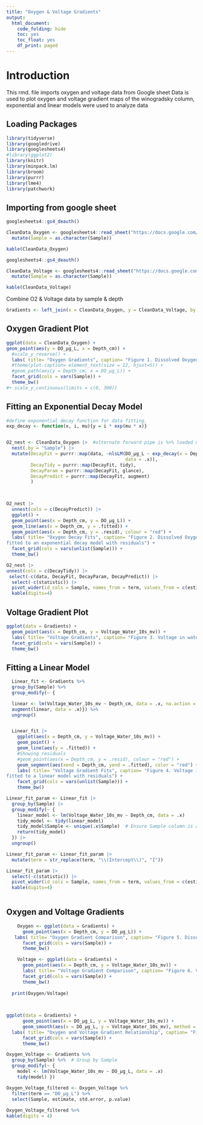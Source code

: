 ```yaml
---
title: "Oxygen & Voltage Gradients"
output: 
  html_document:
    code_folding: hide
    toc: yes
    toc_float: yes
    df_print: paged
---
```


# Introduction

This rmd. file imports oxygen and voltage data from Google sheet
Data is used to plot oxygen and voltage gradient maps of the winogradsky column, exponential and linear models were used to analyze data

## Loading Packages 

```r
library(tidyverse) 
library(googledrive) 
library(googlesheets4)
#library(ggplot2)
library(knitr)
library(minpack.lm)
library(broom)
library(purrr)
library(lme4)
library(patchwork)
```

## Importing from google sheet

```r

googlesheets4::gs4_deauth()

CleanData_Oxygen <- googlesheets4::read_sheet("https://docs.google.com/spreadsheets/d/1hNakCyqPsTNRFpf1lGjoBQ-papyZ6xHKT6mcvh3LMb8/edit?pli=1&gid=842906991#gid=842906991", "CleanData_Oxygen") |>
  mutate(Sample = as.character(Sample))

kable(CleanData_Oxygen) 
```

```r

googlesheets4::gs4_deauth()

CleanData_Voltage <- googlesheets4::read_sheet("https://docs.google.com/spreadsheets/d/1hNakCyqPsTNRFpf1lGjoBQ-papyZ6xHKT6mcvh3LMb8/edit?pli=1&gid=842906991#gid=842906991", "CleanData_Voltage") |>
  mutate(Sample = as.character(Sample))

kable(CleanData_Voltage)
```

Combine O2 & Voltage data by sample & depth
```r
Gradients <- left_join(x = CleanData_Oxygen, y = CleanData_Voltage, by = c("Sample", "Depth_cm"))
```


## Oxygen Gradient Plot
```r
ggplot(data = CleanData_Oxygen) +
geom_point(aes(y = DO_µg_L, x = Depth_cm)) + 
  #scale_y_reverse() +
  labs( title= "Oxygen Gradients", caption= "Figure 1. Dissolved Oxygen (DO) (µg/L) measured in four Winogradsky colums at 5 depths (cm)") +
  #theme(plot.caption= element_text(size = 12, hjust=5)) +
  #geom_path(aes(y = Depth_cm, x = DO_µg_L)) +
  facet_grid(cols = vars(Sample)) +
  theme_bw()
#+ scale_y_continuous(limits = c(0, 300))
```
## Fitting an Exponential Decay Model
```r
#define exponential decay function for data fitting.
exp_decay <- function(x, i, mu){y = i * exp(mu * x)}


O2_nest <- CleanData_Oxygen |>  #alternate forward pipe is %>% loaded with tidyverse
  nest(.by = "Sample") |>
  mutate(DecayFit = purrr::map(data, ~nlsLM(DO_µg_L ~ exp_decay(x = Depth_cm, i, mu),
                                            data = .x)),
         DecayTidy = purrr::map(DecayFit, tidy),
         DecayParam = purrr::map(DecayFit, glance),
         DecayPredict = purrr::map(DecayFit, augment)
         )

 
```


```r
O2_nest |>
  unnest(cols = c(DecayPredict)) |>
  ggplot() +
  geom_point(aes(x = Depth_cm, y = DO_µg_L)) +
  geom_line(aes(x = Depth_cm, y = .fitted)) +
  geom_point(aes(x = Depth_cm, y = .resid), colour = "red") +
  labs( title= "Oxygen Decay Fits", caption= "Figure 2. Dissolved Oxygen (DO) (µg/L) measured in four Winogradsky colums at 5 depths (cm)
fitted to an exponential decay model with residuals") +
  facet_grid(cols = vars(unlist(Sample))) +
  theme_bw()
```

```r
O2_nest |>
unnest(cols = c(DecayTidy)) |>
 select(-c(data, DecayFit, DecayParam, DecayPredict)) |>
  select(-c(statistic)) |>
  pivot_wider(id_cols = Sample, names_from = term, values_from = c(estimate, std.error, p.value)) |>
  kable(digits=4)
```

## Voltage Gradient Plot
```r

ggplot(data = Gradients) +
  geom_point(aes(x = Depth_cm, y = Voltage_Water_10s_mv)) + 
  labs( title= "Voltage Gradients", caption= "Figure 3. Voltage in water at 10 seconds (mv) measured in four Winogradsky colums at 5 depths (cm)") +
  facet_grid(cols = vars(Sample)) + 
  theme_bw()
```

## Fitting a Linear Model
```r

  Linear_fit <- Gradients %>% 
  group_by(Sample) %>%
  group_modify(~ {

  linear <- lm(Voltage_Water_10s_mv ~ Depth_cm, data = .x, na.action = na.exclude)
  augment(linear, data = .x)}) %>%
  ungroup()


  Linear_fit |>   
    ggplot(aes(x = Depth_cm, y = Voltage_Water_10s_mv)) +
    geom_point() +
    geom_line(aes(y = .fitted)) +
    #Showing residuals
    #geom_point(aes(x = Depth_cm, y = .resid), colour = "red") +
    geom_segment(aes(xend = Depth_cm, yend = .fitted), color = "red") +
    labs( title= "Voltage Gradient Fits", caption= "Figure 4. Voltage in water at 10 seconds (mv) measured in four Winogradsky colums at 5 depths (cm)
fitted to a linear model with residuals") +
    facet_grid(cols = vars(unlist(Sample))) +
    theme_bw()


```


```r
 
Linear_fit_param <- Linear_fit |>
  group_by(Sample) |>
  group_modify(~ {
    linear_model <- lm(Voltage_Water_10s_mv ~ Depth_cm, data = .x)
    tidy_model <- tidy(linear_model)  
    tidy_model$Sample <- unique(.x$Sample)  # Ensure Sample column is added
    return(tidy_model)  
  }) |>
  ungroup() 

Linear_fit_param <- Linear_fit_param |>
  mutate(term = str_replace(term, "\\(Intercept\\)", "I"))

Linear_fit_param |>
  select(-c(statistic)) |>
  pivot_wider(id_cols = Sample, names_from = term, values_from = c(estimate, std.error, p.value)) |>
  kable(digits=4)
 
```

## Oxygen and Voltage Gradients
```r

    Oxygen <- ggplot(data = Gradients) +
      geom_point(aes(x = Depth_cm, y = DO_µg_L)) +
   labs( title= "Oxygen Gradient Comparison", caption= "Figure 5. Dissolved Oxygen (DO) (µg/L) measured in four Winogradsky colums at 5 depths (cm)") +
      facet_grid(cols = vars(Sample)) + 
      theme_bw()

    Voltage <- ggplot(data = Gradients) +
      geom_point(aes(x = Depth_cm, y = Voltage_Water_10s_mv)) +
      labs( title= "Voltage Gradient Comparison", caption= "Figure 6. Voltage in water at 10 seconds (mv) measured in four Winogradsky colums at 5 depths (cm)") +
      facet_grid(cols = vars(Sample)) + 
      theme_bw()
      
  print(Oxygen/Voltage)
  
  
```


```r

ggplot(data = Gradients) +
      geom_point(aes(x = DO_µg_L, y = Voltage_Water_10s_mv)) +
      geom_smooth(aes(x = DO_µg_L, y = Voltage_Water_10s_mv), method = "lm") +
  labs( title= "Oxygen and Voltage Gradient Relationship", caption= "Figure 7. Dissolved Oxygen (DO) (µg/L) (x) and Voltage (y) (mv) measured in four Winogradsky colums at 5 depths (cm)") +
      facet_grid(cols = vars(Sample)) + 
      theme_bw()

```

```r

Oxygen_Voltage <- Gradients %>%
  group_by(Sample) %>%  # Group by Sample
  group_modify(~ {
    model <- lm(Voltage_Water_10s_mv ~ DO_µg_L, data = .x)
    tidy(model) })

Oxygen_Voltage_filtered <- Oxygen_Voltage %>%
  filter(term == "DO_µg_L") %>%  
  select(Sample, estimate, std.error, p.value) 
 
Oxygen_Voltage_filtered %>%
kable(digits = 4)

```



